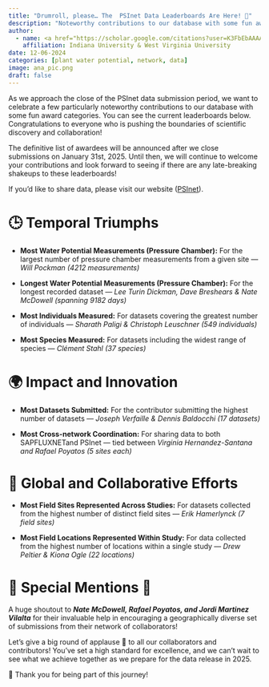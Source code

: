 ```yaml
---
title: "Drumroll, please… The  PSInet Data Leaderboards Are Here! 🎉"
description: "Noteworthy contributions to our database with some fun award categories!"
author: 
  - name: <a href="https://scholar.google.com/citations?user=K3FbEbAAAAAJ&hl=en/" title = "Visit website">Ana Maria Restrepo-Acevedo</a>
    affiliation: Indiana University & West Virginia University
date: 12-06-2024
categories: [plant water potential, network, data]
image: ana_pic.png
draft: false
---
```


As we approach the close of the PSInet data submission period, we want to celebrate a few particularly noteworthy contributions to our database with some fun award categories. You can see the current leaderboards below. Congratulations to everyone who is pushing the boundaries of scientific discovery and collaboration!

The definitive list of awardees will be announced after we close submissions on January 31st, 2025. Until then, we will continue to welcome your contributions and look forward to seeing if there are any late-breaking shakeups to these leaderboards!

If you’d like to share data, please visit our website ([PSInet](https://psinetrcn.github.io/submit.html)).

# 🕒 **Temporal Triumphs**

-   **Most Water Potential Measurements (Pressure Chamber):** For the largest number of pressure chamber measurements from a given site — *Will Pockman (4212 measurements)*

-   **Longest Water Potential Measurements (Pressure Chamber):** For the longest recorded dataset — *Lee Turin Dickman, Dave Breshears & Nate McDowell (spanning 9182 days)*

-   **Most Individuals Measured:** For datasets covering the greatest number of individuals — *Sharath Paligi & Christoph Leuschner (549 individuals)*

-   **Most Species Measured:** For datasets including the widest range of species — *Clément Stahl (37 species)*

# 🌍 **Impact and Innovation**

-   **Most Datasets Submitted:** For the contributor submitting the highest number of datasets — *Joseph Verfaille & Dennis Baldocchi (17 datasets)*

-   **Most Cross-network Coordination:** For sharing data to both SAPFLUXNETand PSInet — tied between *Virginia Hernandez-Santana and Rafael Poyatos (5 sites each)*

# 📍 **Global and Collaborative Efforts**

-   **Most Field Sites Represented Across Studies:** For datasets collected from the highest number of distinct field sites — *Erik Hamerlynck (7 field sites)*

-   **Most Field Locations Represented Within Study:** For data collected from the highest number of locations within a single study — *Drew Peltier & Kiona Ogle (22 locations)*

# 🎉 **Special Mentions** 🎉

A huge shoutout to ***Nate McDowell, Rafael Poyatos, and Jordi Martinez Vilalta*** for their invaluable help in encouraging a geographically diverse set of submissions from their network of collaborators!

Let’s give a big round of applause 👏 to all our collaborators and contributors! You’ve set a high standard for excellence, and we can’t wait to see what we achieve together as we prepare for the data release in 2025.

🌟 Thank you for being part of this journey!
